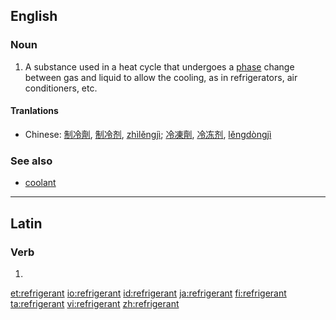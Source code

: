 ==English==

===Noun===
{{en-noun}}
{{wikipedia}}

# A substance used in a heat cycle that undergoes a [[phase]] change between gas and liquid to allow the cooling, as in refrigerators, air conditioners, etc.

====Tranlations====
{{trans-top}}
* Chinese: [[制冷劑]], [[制冷剂]], [[zhìlěngjì]]; [[冷凍劑]], [[冷冻剂]], [[lěngdòngjì]]
{{trans-bottom}}

===See also===
* [[coolant]]

----

==Latin==

===Verb===
{{la-verb-form|rēfrīgerant}}

# {{conjugation of|refrigero|rēfrīgerō|3|p|pres|act|ind|lang=la}}
{{count page|[[Wiktionary:Page count]]}}

[[et:refrigerant]]
[[io:refrigerant]]
[[id:refrigerant]]
[[ja:refrigerant]]
[[fi:refrigerant]]
[[ta:refrigerant]]
[[vi:refrigerant]]
[[zh:refrigerant]]
